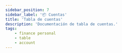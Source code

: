 ```yaml
---
sidebar_position: 7
sidebar_label: '📦 Cuentas'
title: 'Tabla de cuentas'
description: 'Documentación de tabla de cuentas.'
tags:
    - finance personal
    - table
    - account
---
```



<Title nameTable = 'accounts'/>

Lista de cuentas por cuenta bancaria.


## 📄 Columnas

<Field
    field="id"
    types="INT"
    isUnique
    isIncremental
    isPrimaryKey
    comments="Identificador único para la cuenta bancaria." />

<Field
    field="usr_id"
    types="INT"
    isDefaultNull
    isNull
    comments="Identificador del usuario quien hizo la operación." />

<Field
    field="ban_id"
    types="INT"
    isDefaultNull
    isNull
    comments="Identificador de la cuenta bancaria." />

<Field
    field="name"
    types="VARCHAR(65)"
    isUnique
    comments="Nombre de la cuenta bancaria." />

<Field
    field="observation"
    types="TEXT"
    isNull
    isDefaultNull
    comments="Observaciones de la cuenta bancaria, opcional." />

<Field
    field="file"
    types="VARCHAR(120)"
    isNull
    isDefaultNull
    comments="Captura del nombre del archivo, opcional." />

<Field
    field="status"
    types="CHAR(20)"
    defaultValue="Activo"
    comments="Estatus actual de la cuenta bancaria [Activo || Inactivo]." />

<Field
    field="created_at"
    types="TIMESTAMP"
    isNull
    defaultValue="NOW()"
    comments="Datos de auditoria, Fecha de alta del registro." />

<Field
    field="updated_at"
    types="TIMESTAMP"
    isNull
    defaultValue="NOW()"
    comments="Datos de auditoria, Fecha de actualización del registro." />

<Field
    field="deleted_at"
    types="TIMESTAMP"
    isNull
    isDefaultNull
    comments="Datos de auditoria, Fecha de baja del registro." />


## 📑 Indexes

<Index indexName="pkAccount" isPrimaryKey field="id" />

## 🚏 Relaciones

<Relationship
  table="users"
  cardinality="➡1:N➡"
  foreign="accounts"
  constraint="fkAccountUser"
  relationship="1:N"
  field_id="id"
/>

<Relationship
  table="accounts"
  cardinality="➡1:N➡"
  foreign="banks"
  constraint="fkAccountBank"
  relationship="1:N"
  field_id="id"
/>
